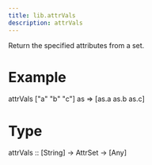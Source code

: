 ```yaml
---
title: lib.attrVals
description: attrVals
---
```



Return the specified attributes from a set.

# Example

attrVals ["a" "b" "c"] as
=> [as.a as.b as.c]

# Type

attrVals :: [String] -> AttrSet -> [Any]

